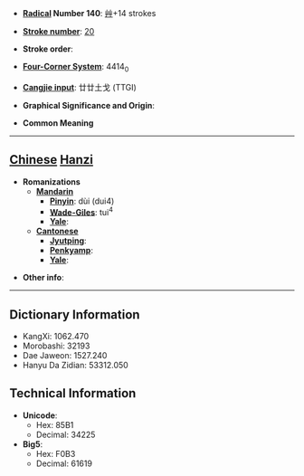 * '''[[Wiktionary:Chinese radical index| Radical]] Number 140''': [[Wiktionary:Chinese radical index 艸|艸]]+14 strokes

* '''[[Wiktionary:Chinese total strokes index|Stroke number]]''': [[Wiktionary:Chinese total strokes index 20|20]]

* '''Stroke order''': 

* '''[[Wiktionary:Chinese four corner index|Four-Corner System]]''': 4414<sub>0</sub>

* '''[[Wiktionary:Chinese Cangjie index|Cangjie input]]''': 廿廿土戈 (TTGI)

* '''Graphical Significance and Origin''': 

* '''Common Meaning'''

----

== [[Chinese]] [[Hanzi]] ==

* '''Romanizations'''
** '''[[Mandarin]]'''
*** '''[[Pinyin]]''': dùi (dui4)
*** '''[[Wade-Giles]]''': tui<sup>4</sup>
*** '''[[Yale]]''': 
** '''[[Cantonese]]'''
*** '''[[Jyutping]]''':
*** '''[[Penkyamp]]''': 
*** '''[[Yale]]''': 

* '''Other info''': 

----

== Dictionary Information ==

* KangXi: 1062.470
* Morobashi: 32193
* Dae Jaweon: 1527.240
* Hanyu Da Zidian: 53312.050

== Technical Information ==

* '''Unicode''':
** Hex: 85B1
** Decimal: 34225
* '''Big5''':
** Hex: F0B3
** Decimal: 61619